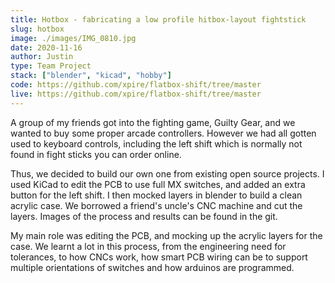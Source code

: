 ```yaml
---
title: Hotbox - fabricating a low profile hitbox-layout fightstick
slug: hotbox
image: ./images/IMG_0810.jpg
date: 2020-11-16
author: Justin
type: Team Project
stack: ["blender", "kicad", "hobby"]
code: https://github.com/xpire/flatbox-shift/tree/master
live: https://github.com/xpire/flatbox-shift/tree/master
---
```


A group of my friends got into the fighting game, Guilty Gear, and we wanted to buy
some proper arcade controllers. However we had all gotten used to keyboard controls, 
including the left shift which is normally not found in fight sticks you can order online.

Thus, we decided to build our own one from existing open source projects. I used KiCad to 
edit the PCB to use full MX switches, and added an extra button for the left shift. I then 
mocked layers in blender to build a clean acrylic case. We borrowed a friend's uncle's CNC 
machine and cut the layers. Images of the process and results can be found in the git.

My main role was editing the PCB, and mocking up the acrylic layers for the case. We learnt a lot
in this process, from the engineering need for tolerances, to how CNCs work, how smart PCB wiring
can be to support multiple orientations of switches and how arduinos are programmed.